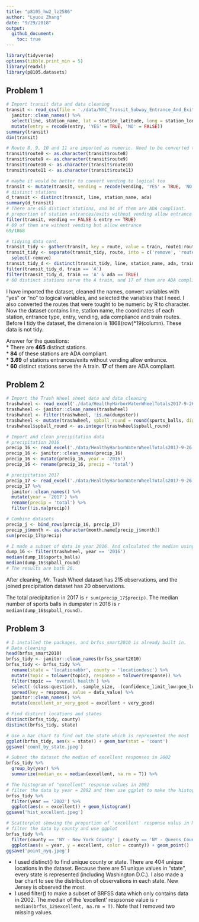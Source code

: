 ```yaml
---
title: "p8105_hw2_lz2586"
author: "Lyuou Zhang"  
date: "9/29/2018"
output: 
  github_document:
    toc: true
---
```

```r
library(tidyverse)
options(tibble.print_min = 5)
library(readxl)
library(p8105.datasets)
```

## Problem 1

```r
# Import transit data and data cleaning
transit <- read_csv(file = './data/NYC_Transit_Subway_Entrance_And_Exit_Data.csv') %>% 
  janitor::clean_names() %>% 
  select(line, station_name, lat = station_latitude, long = station_longitude, route1:entry, vending, ada) %>% 
  mutate(entry = recode(entry, 'YES' = TRUE, 'NO' = FALSE))
summary(transit)
dim(transit)

# Route 8, 9, 10 and 11 are imported as numeric. Need to be converted to character.
transit$route8 <- as.character(transit$route8)
transit$route9 <- as.character(transit$route9)
transit$route10 <- as.character(transit$route10)
transit$route11 <- as.character(transit$route11)

# maybe it would be better to convert vending to logical too
transit <- mutate(transit, vending = recode(vending, 'YES' = TRUE, 'NO' = FALSE))
# distinct stations
d_transit <- distinct(transit, line, station_name, ada)
summary(d_transit)
# There are 465 distinct stations, and 84 of them are ADA compliant.
# proportion of station antrances/exits without vending allow entrance
filter(transit, vending == FALSE & entry == TRUE)
# 69 of them are without vending but allow entrance
69/1868

# tidying data cont.
transit_tidy <- gather(transit, key = route, value = train, route1:route11) 
transit_tidy <- separate(transit_tidy, route, into = c('remove', 'route'), sep = -1) %>%
  select(-remove)
transit_tidy_d <- distinct(transit_tidy, line, station_name, ada, train)
filter(transit_tidy_d, train == 'A')
filter(transit_tidy_d, train == 'A' & ada == TRUE)
# 60 distinct stations serve the A train, and 17 of them are ADA compliant
```

I have imported the dataset, cleaned the names, convert variables with "yes" or "no" to logical variables, and selected the variables that I need. I also converted the routes that were tought to be numeric by R to character. Now the dataset contains line, station name, the coordinates of each station, entrance type, entry, vending, ada compliance and train routes. Before I tidy the dataset, the dimension is 1868(row)*19(column). These data is not tidy.  
  
Answer for the questions:  
* There are **465** distinct stations.  
* **84** of these stations are ADA compliant.  
* **3.69** of stations entrances/exits without vending allow entrance.  
* **60** distinct stations serve the A train. **17** of them are ADA compliant.  

## Problem 2

```r
# Import the Trash Wheel sheet data and data cleaning
trashwheel <- read_excel('./data/HealthyHarborWaterWheelTotals2017-9-26.xlsx', sheet = 'Mr. Trash Wheel', range = 'A2:N258')
trashwheel <- janitor::clean_names(trashwheel) 
trashwheel <- filter(trashwheel, !is.na(dumpster))
trashwheel <- mutate(trashwheel, spball_round = round(sports_balls, digits = 0))
trashwheel$spball_round <- as.integer(trashwheel$spball_round)

# Import and clean precipitation data
# precipitation 2016
precip_16 <- read_excel('./data/HealthyHarborWaterWheelTotals2017-9-26.xlsx', sheet = '2016 Precipitation', range = 'A2:B14')
precip_16 <- janitor::clean_names(precip_16)
precip_16 <- mutate(precip_16, year = '2016')
precip_16 <- rename(precip_16, precip = 'total')

# precipitation 2017
precip_17 <- read_excel('./data/HealthyHarborWaterWheelTotals2017-9-26.xlsx', sheet = '2017 Precipitation', range = 'A2:B14')
precip_17 %>% 
  janitor::clean_names() %>% 
  mutate(year = '2017') %>% 
  rename(precip = 'total') %>% 
  filter(!is.na(precip))

# Combine datasets
precip_j <- bind_rows(precip_16, precip_17)
precip_j$month <- as.character(month.name[precip_j$month])
sum(precip_17$precip)

# I made a subset of data in year 2016. And calculated the median using both sports balls and the rounded sports balls.
dump_16 <- filter(trashwheel, year == '2016')
median(dump_16$sports_balls)
median(dump_16$spball_round)
# The results are both 26.

```

After cleaning, Mr. Trash Wheel dataset has 215 observations, and the joined precipitation dataset has 20 observations.  
  
The total precipitation in 2017 is `r sum(precip_17$precip)`. The median number of sports balls in dumpster in 2016 is `r median(dump_16$spball_round)`.

## Problem 3

```r
# I installed the packages, and brfss_smart2010 is already built in. 
# Data cleaning
head(brfss_smart2010)
brfss_tidy <- janitor::clean_names(brfss_smart2010)
brfss_tidy <- brfss_tidy %>% 
  rename(state = 'locationabbr', county = 'locationdesc') %>% 
  mutate(topic = tolower(topic), response = tolower(response)) %>% 
  filter(topic == 'overall health') %>% 
  select(-(class:question), -sample_size, -(confidence_limit_low:geo_location)) %>% 
  spread(key = response, value = data_value) %>% 
  janitor::clean_names() %>% 
  mutate(excellent_or_very_good = excellent + very_good)

# Find distinct locations and states 
distinct(brfss_tidy, county)
distinct(brfss_tidy, state)

# Use a bar chart to find out the state which is represented the most
ggplot(brfss_tidy, aes(x = state)) + geom_bar(stat = 'count')
ggsave('count_by_state.jpeg')

# Subset the dataset the median of excellent responses in 2002 
brfss_tidy %>% 
  group_by(year) %>% 
  summarize(median_ex = median(excellent, na.rm = T)) %>% 

# The histogram of "excellent" response values in 2002 
# filter the data by year = 2002 and then use ggplot to make the histogram
brfss_tidy %>% 
  filter(year == '2002') %>% 
  ggplot(aes(x = excellent)) + geom_histogram()
ggsave('hist_excellent.jpeg')

# Scatterplot showing the proportion of 'excellent' response valus in New York County and Queens County 
# filter the data by county and use ggplot 
brfss_tidy %>% 
  filter(county == 'NY - New York County' | county == 'NY - Queens County') %>% 
  ggplot(aes(x = year, y = excellent, color = county)) + geom_point()
ggsave('point_nyq.jpeg')

```

* I used distinct() to find unique county or state. There are 404 unique locations in the dataset. Because there are 51 unique values in "state", every state is represented (including Washington D.C.). I also made a bar chart to see the distribution of observations in each state. New Jersey is observed the most.  
* I used filter() to make a subset of BRFSS data which only contains data in 2002. The median of the 'excellent' respsonse value is `r median(brfss_12$excellent, na.rm = T)`. Note that I removed two missing values.  
